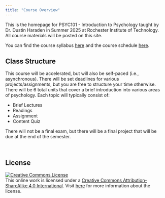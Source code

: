 ```yaml
---
title: "Course Overview"
---
```


This is the homepage for PSYC101 - Introduction to Psychology taught by Dr. Dustin Haraden in Summer 2025 at Rochester Institute of Technology. All course materials will be posted on this site.

You can find the course syllabus [here](/course-syllabus) and the course schedule [here](/index).

## Class Structure

This course will be accelerated, but will also be self-paced (i.e., asynchronous). There will be set deadlines for various projects/assignments, but you are free to structure your time otherwise. There will be 6 total units that cover a brief introduction into various areas of psychology. Each topic will typically consist of:

-   Brief Lectures
-   Readings
-   Assignment
-   Content Quiz

There will not be a final exam, but there will be a final project that will be due at the end of the semester.

<br>

## **License**

[![Creative Commons License](https://licensebuttons.net/l/by-sa/4.0/88x31.png){alt="Creative Commons License"}](https://creativecommons.org/licenses/by-sa/4.0/)\
This online work is licensed under a [Creative Commons Attribution-ShareAlike 4.0 International](https://creativecommons.org/licenses/by-sa/4.0/). Visit [here](https://github.com/dukestatsciintrods/blob/master/LICENSE.md) for more information about the license.
